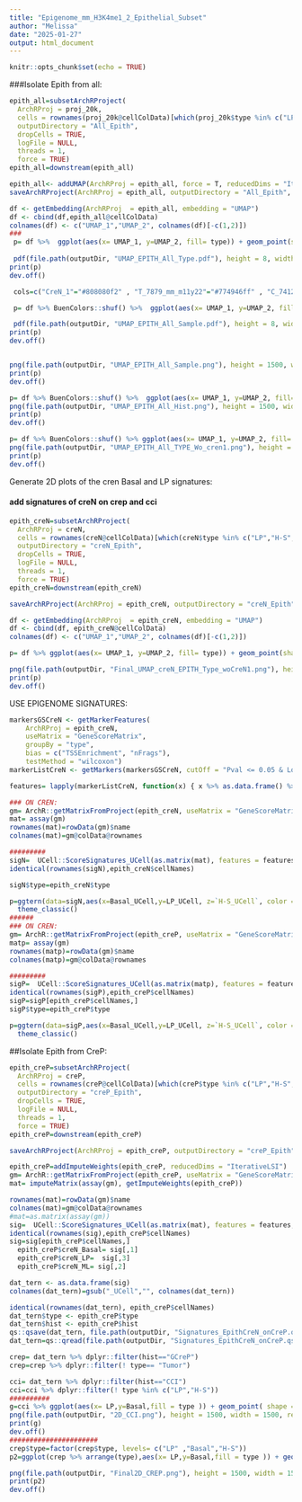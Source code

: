 ```yaml
---
title: "Epigenome_mm_H3K4me1_2_Epithelial_Subset"
author: "Melissa"
date: "2025-01-27"
output: html_document
---
```


```r
knitr::opts_chunk$set(echo = TRUE)
```

###Isolate Epith from all:
```r
epith_all=subsetArchRProject(
  ArchRProj = proj_20k,
  cells = rownames(proj_20k@cellColData)[which(proj_20k$type %in% c("LP","H-S","Basal","Tumor"))],
  outputDirectory = "All_Epith",
  dropCells = TRUE,
  logFile = NULL,
  threads = 1,
  force = TRUE)
epith_all=downstream(epith_all)

epith_all<- addUMAP(ArchRProj = epith_all, force = T, reducedDims = "IterativeLSI",nNeighbors = 20)
saveArchRProject(ArchRProj = epith_all, outputDirectory = "All_Epith", load = FALSE)

```

```r
df <- getEmbedding(ArchRProj  = epith_all, embedding = "UMAP")
df <- cbind(df,epith_all@cellColData)
colnames(df) <- c("UMAP_1","UMAP_2", colnames(df)[-c(1,2)])
###
 p= df %>%  ggplot(aes(x= UMAP_1, y=UMAP_2, fill= type)) + geom_point(shape = 21, colour="black", stroke=0.7, size=2,alpha=0.8) + scale_fill_manual(values = col_type) + themplot + NoLegend()
 
 pdf(file.path(outputDir, "UMAP_EPITH_All_Type.pdf"), height = 8, width = 8)
print(p)
dev.off()

 cols=c("CreN_1"="#808080f2" , "T_7879_mm_m11y22"="#774946ff" , "C_7412_mm_m02y22"="#e4f3c2ff" , "G_7797_J7789_7790_mm_m11y22"= "#d5c775ff", "J_7583_mm_m06y22_1"= "#d2eb9dff","J_7584_mm_m06y22"= "#cde599ff")

 p= df %>% BuenColors::shuf() %>%  ggplot(aes(x= UMAP_1, y=UMAP_2, fill= Sample)) + geom_point(shape = 21, colour="black", stroke=0.7, size=2,alpha=0.8) + scale_fill_manual(values = cols) + themplot + NoLegend()

 pdf(file.path(outputDir, "UMAP_EPITH_All_Sample.pdf"), height = 8, width = 8)
print(p)
dev.off()


png(file.path(outputDir, "UMAP_EPITH_All_Sample.png"), height = 1500, width = 1500, res = 300)
print(p)
dev.off()

p= df %>% BuenColors::shuf() %>%  ggplot(aes(x= UMAP_1, y=UMAP_2, fill= hist)) + geom_point(shape = 21, colour="black", stroke=0.7, size=2,alpha=0.8) + scale_fill_manual(values = cols_hist) + themplot + NoLegend()
png(file.path(outputDir, "UMAP_EPITH_All_Hist.png"), height = 1500, width = 1500, res = 300)
print(p)
dev.off()

p= df %>% BuenColors::shuf() %>% ggplot(aes(x= UMAP_1, y=UMAP_2, fill= type)) + geom_point(shape = 21, colour="black", stroke=0.7, size=2,alpha=0.8) + scale_fill_manual(values = col_type) + themplot + NoLegend()
png(file.path(outputDir, "UMAP_EPITH_All_TYPE_Wo_cren1.png"), height = 1500, width = 1500, res = 300)
print(p)
dev.off()
```

Generate 2D plots of the cren Basal and LP signatures:

#### add signatures of creN on crep and cci
```r
epith_creN=subsetArchRProject(
  ArchRProj = creN,
  cells = rownames(creN@cellColData)[which(creN$type %in% c("LP","H-S","Basal"))],
  outputDirectory = "creN_Epith",
  dropCells = TRUE,
  logFile = NULL,
  threads = 1,
  force = TRUE)
epith_creN=downstream(epith_creN)

saveArchRProject(ArchRProj = epith_creN, outputDirectory = "creN_Epith", load = FALSE)
```

```r
df <- getEmbedding(ArchRProj  = epith_creN, embedding = "UMAP")
df <- cbind(df, epith_creN@cellColData)
colnames(df) <- c("UMAP_1","UMAP_2", colnames(df)[-c(1,2)])

p= df %>% ggplot(aes(x= UMAP_1, y=UMAP_2, fill= type)) + geom_point(shape = 21, colour="black", stroke=0.7, size=2,alpha=0.8) + scale_fill_manual(values = col_type) + themplot + NoLegend()

png(file.path(outputDir, "Final_UMAP_creN_EPITH_Type_woCreN1.png"), height = 1200, width = 1200, res = 300)
print(p)
dev.off()
```

USE EPIGENOME SIGNATURES:
```r
markersGSCreN <- getMarkerFeatures(
    ArchRProj = epith_creN, 
    useMatrix = "GeneScoreMatrix", 
    groupBy = "type",
    bias = c("TSSEnrichment", "nFrags"),
    testMethod = "wilcoxon")
markerListCreN <- getMarkers(markersGSCreN, cutOff = "Pval <= 0.05 & Log2FC >= 0")

features= lapply(markerListCreN, function(x) { x %>% as.data.frame() %>%  arrange(desc(Log2FC)) %>% filter(Log2FC > quantile(Log2FC, 0.85)) %>% dplyr::select(name) %>% unlist()})

### ON CREN:
gm= ArchR::getMatrixFromProject(epith_creN, useMatrix = "GeneScoreMatrix")
mat= assay(gm)
rownames(mat)=rowData(gm)$name
colnames(mat)=gm@colData@rownames

#########
sigN=  UCell::ScoreSignatures_UCell(as.matrix(mat), features = features,  maxRank = 3000) %>% as.data.frame()
identical(rownames(sigN),epith_creN$cellNames)

sigN$type=epith_creN$type

p=ggtern(data=sigN,aes(x=Basal_UCell,y=LP_UCell, z=`H-S_UCell`, color = type, group = type)) +geom_point(alpha = 0.5,position = position_nudge_tern(x = 0.1, y = 0.1, z = 0.1))+
  theme_classic()
######
### ON CREN:
gm= ArchR::getMatrixFromProject(epith_creP, useMatrix = "GeneScoreMatrix")
matp= assay(gm)
rownames(matp)=rowData(gm)$name
colnames(matp)=gm@colData@rownames

#########
sigP=  UCell::ScoreSignatures_UCell(as.matrix(matp), features = features,  maxRank = 3000) %>% as.data.frame()
identical(rownames(sigP),epith_creP$cellNames)
sigP=sigP[epith_creP$cellNames,]
sigP$type=epith_creP$type

p=ggtern(data=sigP,aes(x=Basal_UCell,y=LP_UCell, z=`H-S_UCell`, color = type, group = type)) +geom_point(alpha = 0.5,position = position_nudge_tern(x = 0.1, y = 0.1, z = 0.1))+
  theme_classic()
```

##Isolate Epith from CreP:
```r
epith_creP=subsetArchRProject(
  ArchRProj = creP,
  cells = rownames(creP@cellColData)[which(creP$type %in% c("LP","H-S","Basal","Tumor"))],
  outputDirectory = "creP_Epith",
  dropCells = TRUE,
  logFile = NULL,
  threads = 1,
  force = TRUE)
epith_creP=downstream(epith_creP)

saveArchRProject(ArchRProj = epith_creP, outputDirectory = "creP_Epith", load = FALSE)
```



```r
epith_creP=addImputeWeights(epith_creP, reducedDims = "IterativeLSI")
gm= ArchR::getMatrixFromProject(epith_creP, useMatrix = "GeneScoreMatrix")
mat= imputeMatrix(assay(gm), getImputeWeights(epith_creP))

rownames(mat)=rowData(gm)$name
colnames(mat)=gm@colData@rownames
#mat=as.matrix(assay(gm))
sig=  UCell::ScoreSignatures_UCell(as.matrix(mat), features = features,  maxRank = 3000)
identical(rownames(sig),epith_creP$cellNames)
sig=sig[epith_creP$cellNames,]
  epith_creP$creN_Basal= sig[,1]
  epith_creP$creN_LP=  sig[,3]
  epith_creP$creN_ML= sig[,2]
```

```r
dat_tern <- as.data.frame(sig)
colnames(dat_tern)=gsub("_UCell","", colnames(dat_tern))

identical(rownames(dat_tern), epith_creP$cellNames)
dat_tern$type <- epith_creP$type
dat_tern$hist <- epith_creP$hist
qs::qsave(dat_tern, file.path(outputDir, "Signatures_EpithCreN_onCreP.qs"))
dat_tern=qs::qread(file.path(outputDir, "Signatures_EpithCreN_onCreP.qs"))

crep= dat_tern %>% dplyr::filter(hist=="GCreP")
crep=crep %>% dplyr::filter(! type== "Tumor")

cci= dat_tern %>% dplyr::filter(hist=="CCI")
cci=cci %>% dplyr::filter(! type %in% c("LP","H-S"))
##########
g=cci %>% ggplot(aes(x= LP,y=Basal,fill = type )) + geom_point( shape = 21, colour="black", stroke=0.7, size=2,alpha=0.8) + scale_fill_manual(values=col_type) + theme_classic() + NoLegend() + scale_y_continuous(limits=c(0, 0.11)) + scale_x_continuous(limits=c(0, 0.07))
png(file.path(outputDir, "2D_CCI.png"), height = 1500, width = 1500, res = 300)
print(g)
dev.off()
######################
crep$type=factor(crep$type, levels= c("LP" ,"Basal","H-S"))
p2=ggplot(crep %>% arrange(type),aes(x= LP,y=Basal,fill = type )) + geom_jitter( shape = 21, colour="black", stroke=0.7, size=2,alpha=0.8,width = 0.001) + scale_fill_manual(values=col_type) + theme_classic() + NoLegend()

png(file.path(outputDir, "Final2D_CREP.png"), height = 1500, width = 1500, res = 300)
print(p2)
dev.off()

```
